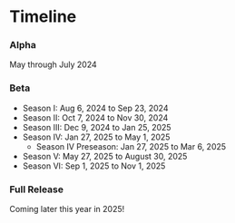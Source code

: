 # Timeline

### Alpha

May through July 2024

### Beta

- Season I: Aug 6, 2024 to Sep 23, 2024
- Season II: Oct 7, 2024 to Nov 30, 2024
- Season III: Dec 9, 2024 to Jan 25, 2025
- Season IV: Jan 27, 2025 to May 1, 2025
  - Season IV Preseason: Jan 27, 2025 to Mar 6, 2025
- Season V: May 27, 2025 to August 30, 2025
- Season VI: Sep 1, 2025 to Nov 1, 2025

### Full Release

Coming later this year in 2025!